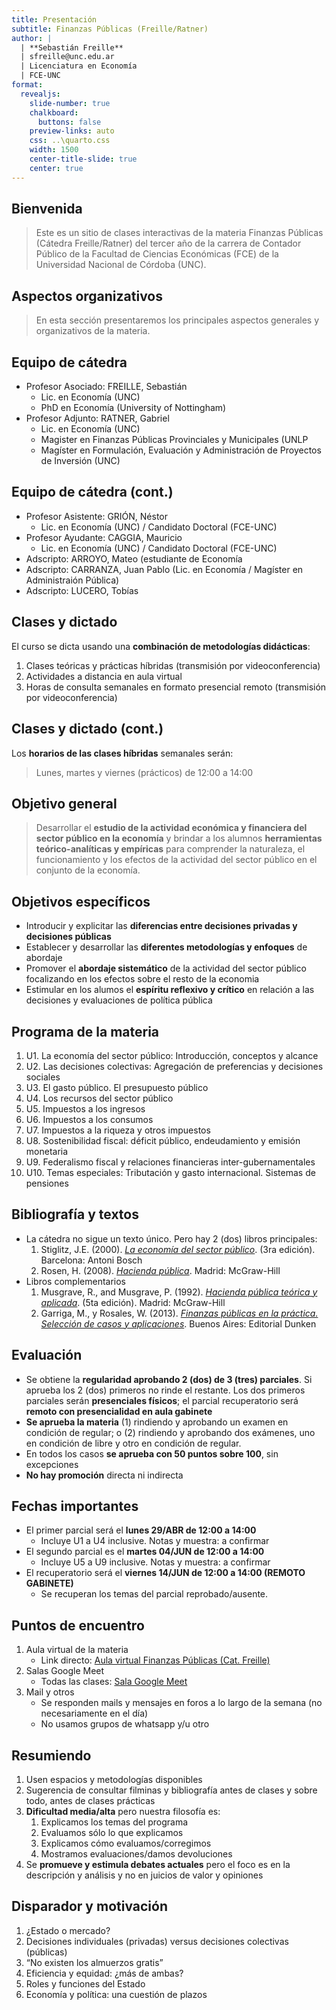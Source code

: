 ```yaml
---
title: Presentación
subtitle: Finanzas Públicas (Freille/Ratner) 
author: |
  | **Sebastián Freille**
  | sfreille@unc.edu.ar
  | Licenciatura en Economía
  | FCE-UNC
format:
  revealjs:
    slide-number: true
    chalkboard:
      buttons: false
    preview-links: auto
    css: ..\quarto.css
    width: 1500
    center-title-slide: true
    center: true
---
```



## Bienvenida 

> Este es un sitio de clases interactivas de la materia Finanzas Públicas (Cátedra Freille/Ratner) del tercer año de la carrera de Contador Público de la Facultad de Ciencias Económicas (FCE) de la Universidad Nacional de Córdoba (UNC).

## Aspectos organizativos

> En esta sección presentaremos los principales aspectos generales y organizativos de la materia. 

## Equipo de cátedra

* Profesor Asociado: FREILLE, Sebastián
  * Lic. en Economía (UNC)
  * PhD en Economía (University of Nottingham)
* Profesor Adjunto: RATNER, Gabriel
  * Lic. en Economía (UNC)
  * Magister en Finanzas Públicas Provinciales y Municipales (UNLP
  * Magíster en Formulación, Evaluación y Administración de Proyectos
    de Inversión (UNC)
	
## Equipo de cátedra (cont.)	
	
- Profesor Asistente: GRIÓN, Néstor
    - Lic. en Economía (UNC) / Candidato Doctoral (FCE-UNC)
- Profesor Ayudante: CAGGIA, Mauricio
    - Lic. en Economía (UNC) / Candidato Doctoral (FCE-UNC)
- Adscripto: ARROYO, Mateo (estudiante de Economía
- Adscripto: CARRANZA, Juan Pablo (Lic. en Economía / Magíster en
  Administraión Pública)
- Adscripto: LUCERO, Tobías
	
## Clases y dictado

El curso se dicta usando una **combinación de metodologías didácticas**:

1. Clases teóricas y prácticas híbridas (transmisión por videoconferencia)
2. Actividades a distancia en aula virtual
3. Horas de consulta semanales en formato presencial remoto (transmisión por videoconferencia)

## Clases y dictado (cont.)

Los **horarios de las clases híbridas** semanales serán:

> Lunes, martes y viernes (prácticos) de 12:00 a 14:00


## Objetivo general

> Desarrollar el **estudio de la actividad económica y financiera del sector público en la economía** y brindar a los alumnos **herramientas teórico-analíticas y empíricas** para comprender la naturaleza, el funcionamiento y los efectos de la actividad del sector público en el conjunto de la economía.

## Objetivos específicos

- Introducir y explicitar las **diferencias entre decisiones privadas y decisiones públicas**
- Establecer y desarrollar las **diferentes metodologías y enfoques** de abordaje
- Promover el **abordaje sistemático** de la actividad del sector público focalizando en los efectos sobre el resto de la economia
- Estimular en los alumos el **espíritu reflexivo y crítico** en relación a las decisiones y evaluaciones de política pública

## Programa de la materia

1. U1. La economía del sector público: Introducción, conceptos y alcance
2. U2. Las decisiones colectivas: Agregación de preferencias y decisiones sociales
3. U3. El gasto público. El presupuesto público
4. U4. Los recursos del sector público
5. U5. Impuestos a los ingresos
6. U6. Impuestos a los consumos
7. U7. Impuestos a la riqueza y otros impuestos
8. U8. Sostenibilidad fiscal: déficit público, endeudamiento y emisión monetaria
9. U9. Federalismo fiscal y relaciones financieras
   inter-gubernamentales
10. U10. Temas especiales: Tributación y gasto internacional. Sistemas de pensiones 


## Bibliografía y textos

- La cátedra no sigue un texto único. Pero hay 2 (dos) libros principales:
    1. Stiglitz, J.E. (2000). [*La economía del sector público*](https://www.amazon.com/-/es/Joseph-Stiglitz/dp/8495348055). (3ra edición). Barcelona: Antoni Bosch
    2. Rosen, H. (2008). [*Hacienda pública*](https://www.amazon.com/-/es/Harvey-S-Rosen/dp/8448156625/). Madrid: McGraw-Hill
- Libros complementarios
    1. Musgrave, R., and Musgrave, P. (1992). [*Hacienda pública teórica y aplicada*](https://www.amazon.com/-/es/Richard-Musgrave/dp/8476157568/). (5ta edición). Madrid: McGraw-Hill
    2. Garriga, M., y Rosales, W. (2013). [*Finanzas públicas en la práctica. Selección de casos y aplicaciones*](http://sedici.unlp.edu.ar/bitstream/handle/10915/30300/Documento_completo__.pdf?sequence=3). Buenos Aires: Editorial Dunken

## Evaluación

- Se obtiene la **regularidad aprobando 2 (dos) de 3 (tres)
  parciales**. Si aprueba los 2 (dos) primeros no rinde el
  restante. Los dos primeros parciales serán **presenciales físicos**;
  el parcial recuperatorio será **remoto con presencialidad en aula gabinete**
-  **Se aprueba la materia** (1) rindiendo y aprobando un examen en condición de regular; o (2) rindiendo y aprobando dos exámenes, uno en condición de libre y otro en condición de regular.
- En todos los casos **se aprueba con 50 puntos sobre 100**, sin excepciones
-  **No hay promoción** directa ni indirecta

## Fechas importantes

- El primer parcial será el **lunes 29/ABR de 12:00 a 14:00**
    - Incluye U1 a U4 inclusive. Notas y muestra: a confirmar
- El segundo parcial es el **martes 04/JUN de 12:00 a 14:00**
    - Incluye U5 a U9 inclusive. Notas y muestra: a confirmar
- El recuperatorio será el **viernes 14/JUN de 12:00 a 14:00 (REMOTO GABINETE)**
    - Se recuperan los temas del parcial reprobado/ausente. 

## Puntos de encuentro

1. Aula virtual de la materia
    - Link directo: [Aula virtual Finanzas Públicas (Cat. Freille)](https://eco.aulavirtual.unc.edu.ar/course/view.php?id=290)
2. Salas Google Meet
    - Todas las clases: [Sala Google Meet](https://meet.google.com/xzr-ocdh-das)
3. Mail y otros
    - Se responden mails y mensajes en foros a lo largo de la semana
      (no necesariamente en el día)
    - No usamos grupos de whatsapp y/u otro

## Resumiendo

1. Usen espacios y metodologías disponibles
2. Sugerencia de consultar filminas y bibliografía antes de clases y sobre todo, antes de clases prácticas
3. **Dificultad media/alta** pero nuestra filosofía es:
    1. Explicamos los temas del programa 
    2. Evaluamos sólo lo que explicamos
    3. Explicamos cómo evaluamos/corregimos
    4. Mostramos evaluaciones/damos devoluciones
4. Se **promueve y estimula debates actuales** pero el foco es en la descripción y análisis y no en juicios de valor y opiniones

## Disparador y motivación

1. ¿Estado o mercado?
2. Decisiones individuales (privadas) versus decisiones colectivas (públicas)
3. "No existen los almuerzos gratis"
4. Eficiencia y equidad: ¿más de ambas?
5. Roles y funciones del Estado
6. Economía y política: una cuestión de plazos

